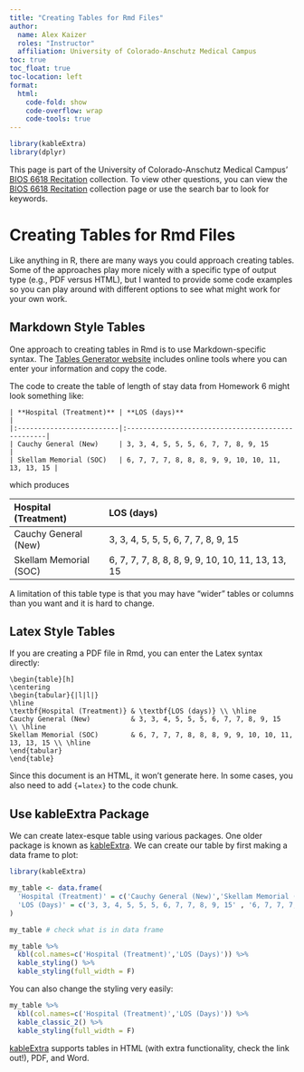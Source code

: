 ```yaml
---
title: "Creating Tables for Rmd Files"
author: 
  name: Alex Kaizer
  roles: "Instructor"
  affiliation: University of Colorado-Anschutz Medical Campus
toc: true
toc_float: true
toc-location: left
format:
  html:
    code-fold: show
    code-overflow: wrap 
    code-tools: true
---
```


```r
library(kableExtra)
library(dplyr)
```

This page is part of the University of Colorado-Anschutz Medical Campus' [BIOS 6618 Recitation](/recitation/index.qmd) collection. To view other questions, you can view the [BIOS 6618 Recitation](/recitation/index.qmd) collection page or use the search bar to look for keywords.

# Creating Tables for Rmd Files

Like anything in R, there are many ways you could approach creating tables. Some of the approaches play more nicely with a specific type of output type (e.g., PDF versus HTML), but I wanted to provide some code examples so you can play around with different options to see what might work for your own work.

## Markdown Style Tables

One approach to creating tables in Rmd is to use Markdown-specific syntax. The [Tables Generator website](https://www.tablesgenerator.com/markdown_tables) includes online tools where you can enter your information and copy the code.

The code to create the table of length of stay data from Homework 6 might look something like:

```
| **Hospital (Treatment)** | **LOS (days)**                                    |
|:-------------------------|:--------------------------------------------------|
| Cauchy General (New)     | 3, 3, 4, 5, 5, 5, 6, 7, 7, 8, 9, 15               |
| Skellam Memorial (SOC)   | 6, 7, 7, 7, 8, 8, 8, 9, 9, 10, 10, 11, 13, 13, 15 |
```

which produces

| **Hospital (Treatment)** | **LOS (days)**                                    |
|:-------------------------|:--------------------------------------------------|
| Cauchy General (New)     | 3, 3, 4, 5, 5, 5, 6, 7, 7, 8, 9, 15               |
| Skellam Memorial (SOC)   | 6, 7, 7, 7, 8, 8, 8, 9, 9, 10, 10, 11, 13, 13, 15 |

A limitation of this table type is that you may have "wider" tables or columns than you want and it is hard to change.

## Latex Style Tables

If you are creating a PDF file in Rmd, you can enter the Latex syntax directly:

```
\begin{table}[h]
\centering
\begin{tabular}{|l|l|}
\hline
\textbf{Hospital (Treatment)} & \textbf{LOS (days)} \\ \hline
Cauchy General (New)          & 3, 3, 4, 5, 5, 5, 6, 7, 7, 8, 9, 15  \\ \hline
Skellam Memorial (SOC)        & 6, 7, 7, 7, 8, 8, 8, 9, 9, 10, 10, 11, 13, 13, 15 \\ \hline
\end{tabular}
\end{table}
```

Since this document is an HTML, it won't generate here. In some cases, you also need to add `{=latex}` to the code chunk.

## Use kableExtra Package

We can create latex-esque table using various packages. One older package is known as [kableExtra](https://cran.r-project.org/web/packages/kableExtra/vignettes/awesome_table_in_html.html). We can create our table by first making a data frame to plot:

```r
library(kableExtra)

my_table <- data.frame(
  'Hospital (Treatment)' = c('Cauchy General (New)','Skellam Memorial (SOC)'),
  'LOS (Days)' = c('3, 3, 4, 5, 5, 5, 6, 7, 7, 8, 9, 15' , '6, 7, 7, 7, 8, 8, 8, 9, 9, 10, 10, 11, 13, 13, 15')
)

my_table # check what is in data frame

my_table %>%
  kbl(col.names=c('Hospital (Treatment)','LOS (Days)')) %>%
  kable_styling() %>%
  kable_styling(full_width = F)
```

You can also change the styling very easily:

```r
my_table %>%
  kbl(col.names=c('Hospital (Treatment)','LOS (Days)')) %>%
  kable_classic_2() %>%
  kable_styling(full_width = F)
```

[kableExtra](https://cran.r-project.org/web/packages/kableExtra/vignettes/awesome_table_in_html.html) supports tables in HTML (with extra functionality, check the link out!), PDF, and Word. 


